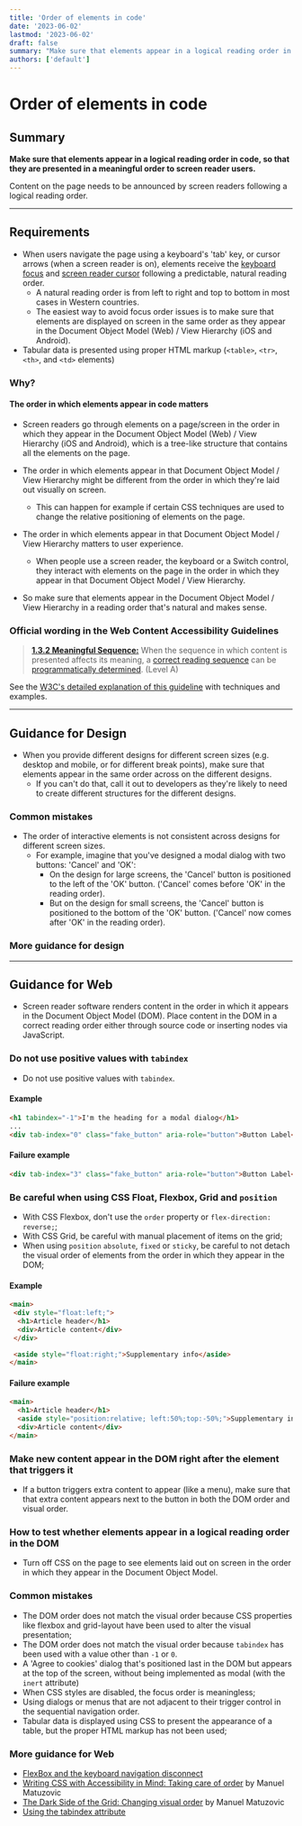 ```yaml
---
title: 'Order of elements in code'
date: '2023-06-02'
lastmod: '2023-06-02'
draft: false
summary: "Make sure that elements appear in a logical reading order in code, so that they are presented in a meaningful order to screen reader users."
authors: ['default']
---
```


# Order of elements in code

## Summary

**Make sure that elements appear in a logical reading order in code, so that they are presented in a meaningful order to screen reader users.**

Content on the page needs to be announced by screen readers following a logical reading order.

---

## Requirements

* When users navigate the page using a keyboard's 'tab' key, or cursor arrows (when a screen reader is on), elements receive the [keyboard focus](/playbook/definitions#keyboard-focus) and [screen reader cursor]() following a predictable, natural reading order.
  * A natural reading order is from left to right and top to bottom in most cases in Western countries.
  * The easiest way to avoid focus order issues is to make sure that elements are displayed on screen in the same order as they appear in the Document Object Model (Web) / View Hierarchy (iOS and Android).
* Tabular data is presented using proper HTML markup (`<table>`, `<tr>`, `<th>`, and `<td>` elements)

### Why?

#### The order in which elements appear in code matters

* Screen readers go through elements on a page/screen in the order in which they appear in the Document Object Model (Web) / View Hierarchy (iOS and Android), which is a tree-like structure that contains all the elements on the page.

* The order in which elements appear in that Document Object Model / View Hierarchy might be different from the order in which they're laid out visually on screen.
    * This can happen for example if certain CSS techniques are used to change the relative positioning of elements on the page.

* The order in which elements appear in that Document Object Model / View Hierarchy matters to user experience.
    * When people use a screen reader, the keyboard or a Switch control, they interact with elements on the page in the order in which they appear in that Document Object Model / View Hierarchy.

* So make sure that elements appear in the Document Object Model / View Hierarchy in a reading order that's natural and makes sense.

### Official wording in the Web Content Accessibility Guidelines

> [**1.3.2 Meaningful Sequence:**](https://www.w3.org/TR/UNDERSTANDING-WCAG20/content-structure-separation-sequence.html) When the sequence in which content is presented affects its meaning, a [correct reading sequence](https://www.w3.org/TR/UNDERSTANDING-WCAG20/content-structure-separation-sequence.html#correct-reading-sequencedef) can be [programmatically determined](https://www.w3.org/TR/UNDERSTANDING-WCAG20/content-structure-separation-sequence.html#programmaticallydetermineddef). (Level A)

See the [W3C's detailed explanation of this guideline](https://www.w3.org/TR/UNDERSTANDING-WCAG20/content-structure-separation-sequence.html) with techniques and examples.

---

## Guidance for Design

* When you provide different designs for different screen sizes (e.g. desktop and mobile, or for different break points), make sure that elements appear in the same order across on the different designs.
  * If you can't do that, call it out to developers as they're likely to need to create different structures for the different designs.

### Common mistakes

* The order of interactive elements is not consistent across designs for different screen sizes.
  * For example, imagine that you've designed a modal dialog with two buttons: 'Cancel' and 'OK':
    * On the design for large screens, the 'Cancel' button is positioned to the left of the 'OK' button. ('Cancel' comes before 'OK' in the reading order).
    * But on the design for small screens, the 'Cancel' button is positioned to the bottom of the 'OK' button. ('Cancel' now comes after 'OK' in the reading order).

### More guidance for design

---

## Guidance for Web

* Screen reader software renders content in the order in which it appears in the Document Object Model (DOM). Place content in the DOM in a correct reading order either through source code or inserting nodes via JavaScript.

### Do not use positive values with `tabindex`

* Do not use positive values with `tabindex`.

#### Example

```html
<h1 tabindex="-1">I'm the heading for a modal dialog</h1>
...
<div tab-index="0" class="fake_button" aria-role="button">Button Label</div>
```

#### Failure example

```html
<div tab-index="3" class="fake_button" aria-role="button">Button Label</div>
```

### Be careful when using CSS Float, Flexbox, Grid and `position`

* With CSS Flexbox, don't use the `order` property or `flex-direction: reverse;`;
* With CSS Grid, be careful with manual placement of items on the grid;
* When using `position` `absolute`, `fixed` or `sticky`, be careful to not detach the visual order of elements from the order in which they appear in the DOM;

#### Example

```html
<main>
 <div style="float:left;">
  <h1>Article header</h1>
  <div>Article content</div>
 </div>

 <aside style="float:right;">Supplementary info</aside>
</main>
```

#### Failure example

```html
<main>
  <h1>Article header</h1>
  <aside style="position:relative; left:50%;top:-50%;">Supplementary info</aside>
  <div>Article content</div>
</main>
```

### Make new content appear in the DOM right after the element that triggers it

* If a button triggers extra content to appear (like a menu), make sure that that extra content appears next to the button in both the DOM order and visual order.

### How to test whether elements appear in a logical reading order in the DOM

* Turn off CSS on the page to see elements laid out on screen in the order in which they appear in the Document Object Model.

### Common mistakes

* The DOM order does not match the visual order because CSS properties like flexbox and grid-layout have been used to alter the visual presentation;
* The DOM order does not match the visual order because `tabindex` has been used with a value other than `-1` or `0`.
* A 'Agree to cookies' dialog that's positioned last in the DOM but appears at the top of the screen, without being implemented as modal (with the `inert` attribute)
* When CSS styles are disabled, the focus order is meaningless;
* Using dialogs or menus that are not adjacent to their trigger control in the sequential navigation order.
* Tabular data is displayed using CSS to present the appearance of a table, but the proper HTML markup has not been used;

### More guidance for Web

* [FlexBox and the keyboard navigation disconnect](http://tink.uk/flexbox-the-keyboard-navigation-disconnect/)
* [Writing CSS with Accessibility in Mind: Taking care of order](https://medium.com/@matuzo/writing-css-with-accessibility-in-mind-8514a0007939#bf38) by Manuel Matuzovic
* [The Dark Side of the Grid: Changing visual order](https://www.matuzo.at/blog/the-dark-side-of-the-grid-part-2/#visual-order) by Manuel Matuzovic
* [Using the tabindex attribute](https://www.paciellogroup.com/blog/2014/08/using-the-tabindex-attribute/)
